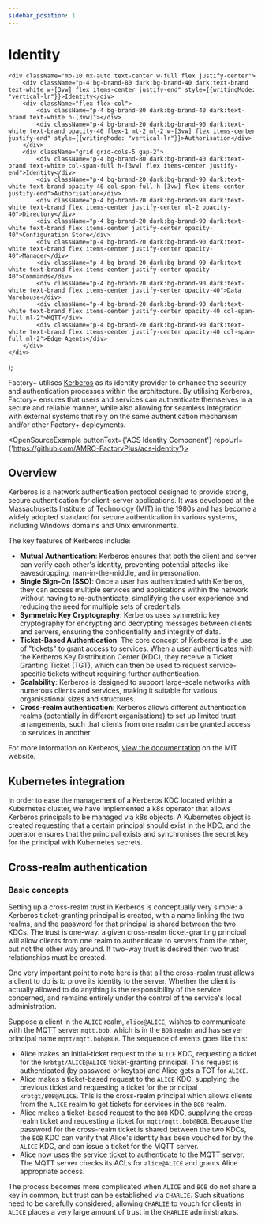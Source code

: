 ```yaml
---
sidebar_position: 1
---
```


# Identity

    <div className="mb-10 mx-auto text-center w-full flex justify-center">
        <div className="p-4 bg-brand-80 dark:bg-brand-40 dark:text-brand text-white w-[3vw] flex items-center justify-end" style={{writingMode: "vertical-lr"}}>Identity</div>
        <div className="flex flex-col">
            <div className="p-4 bg-brand-80 dark:bg-brand-40 dark:text-brand text-white h-[3vw]"></div>
            <div className="p-4 bg-brand-20 dark:bg-brand-90 dark:text-white text-brand opacity-40 flex-1 mt-2 ml-2 w-[3vw] flex items-center justify-end" style={{writingMode: "vertical-lr"}}>Authorisation</div>
        </div>
        <div className="grid grid-cols-5 gap-2">
            <div className="p-4 bg-brand-80 dark:bg-brand-40 dark:text-brand text-white col-span-full h-[3vw] flex items-center justify-end">Identity</div>
            <div className="p-4 bg-brand-20 dark:bg-brand-90 dark:text-white text-brand opacity-40 col-span-full h-[3vw] flex items-center justify-end">Authorisation</div>
            <div className="p-4 bg-brand-20 dark:bg-brand-90 dark:text-white text-brand flex items-center justify-center ml-2 opacity-40">Directory</div>
            <div className="p-4 bg-brand-20 dark:bg-brand-90 dark:text-white text-brand flex items-center justify-center opacity-40">Configuration Store</div>
            <div className="p-4 bg-brand-20 dark:bg-brand-90 dark:text-white text-brand flex items-center justify-center opacity-40">Manager</div>
            <div className="p-4 bg-brand-20 dark:bg-brand-90 dark:text-white text-brand flex items-center justify-center opacity-40">Commands</div>
            <div className="p-4 bg-brand-20 dark:bg-brand-90 dark:text-white text-brand flex items-center justify-center opacity-40">Data Warehouse</div>
            <div className="p-4 bg-brand-20 dark:bg-brand-90 dark:text-white text-brand flex items-center justify-center opacity-40 col-span-full ml-2">MQTT</div>
            <div className="p-4 bg-brand-20 dark:bg-brand-90 dark:text-white text-brand flex items-center justify-center opacity-40 col-span-full ml-2">Edge Agents</div>
        </div>
    </div>
);

Factory+ utilises [Kerberos](https://web.mit.edu/kerberos/) as its identity provider to enhance the security and authentication processes within the architecture. By utilising Kerberos, Factory+ ensures that users and services can authenticate themselves in a secure and reliable manner, while also allowing for seamless integration with external systems that rely on the same authentication mechanism and/or other Factory+ deployments.

<OpenSourceExample buttonText={'ACS Identity Component'} repoUrl={'https://github.com/AMRC-FactoryPlus/acs-identity'}></OpenSourceExample>

## Overview

<ComponentOverview></ComponentOverview>

Kerberos is a network authentication protocol designed to provide strong, secure authentication for client-server applications. It was developed at the Massachusetts Institute of Technology (MIT) in the 1980s and has become a widely adopted standard for secure authentication in various systems, including Windows domains and Unix environments.

The key features of Kerberos include:

- **Mutual Authentication**: Kerberos ensures that both the client and server can verify each other's identity, preventing potential attacks like eavesdropping, man-in-the-middle, and impersonation.
- **Single Sign-On (SSO)**: Once a user has authenticated with Kerberos, they can access multiple services and applications within the network without having to re-authenticate, simplifying the user experience and reducing the need for multiple sets of credentials.
- **Symmetric Key Cryptography**: Kerberos uses symmetric key cryptography for encrypting and decrypting messages between clients and servers, ensuring the confidentiality and integrity of data.
- **Ticket-Based Authentication**: The core concept of Kerberos is the use of "tickets" to grant access to services. When a user authenticates with the Kerberos Key Distribution Center (KDC), they receive a Ticket Granting Ticket (TGT), which can then be used to request service-specific tickets without requiring further authentication.
- **Scalability**: Kerberos is designed to support large-scale networks with numerous clients and services, making it suitable for various organisational sizes and structures.
- **Cross-realm authentication**: Kerberos allows different authentication realms (potentially in different organisations) to set up limited trust arrangements, such that clients from one realm can be granted access to services in another.

For more information on Kerberos, [view the documentation](https://web.mit.edu/kerberos/) on the MIT website.

## Kubernetes integration

In order to ease the management of a Kerberos KDC located within a Kubernetes cluster, we have implemented a k8s operator that allows Kerberos principals to be managed via k8s objects. A Kubernetes object is created requesting that a certain principal should exist in the KDC, and the operator ensures that the principal exists and synchronises the secret key for the principal with Kubernetes secrets.

## Cross-realm authentication

### Basic concepts

Setting up a cross-realm trust in Kerberos is conceptually very simple: a Kerberos ticket-granting principal is created, with a name linking the two realms, and the password for that principal is shared between the two KDCs. The trust is one-way: a given cross-realm ticket-granting principal will allow clients from one realm to authenticate to servers from the other, but not the other way around. If two-way trust is desired then two trust relationships must be created.

One very important point to note here is that all the cross-realm trust allows a client to do is to prove its identity to the server. Whether the client is actually allowed to do anything is the responsibility of the service concerned, and remains entirely under the control of the service's local administration.

Suppose a client in the `ALICE` realm, `alice@ALICE`, wishes to communicate with the MQTT server `mqtt.bob`, which is in the `BOB` realm and has server principal name `mqtt/mqtt.bob@BOB`. The sequence of events goes like this:

* Alice makes an initial-ticket request to the `ALICE` KDC, requesting a ticket for the `krbtgt/ALICE@ALICE` ticket-granting principal. This request is authenticated (by password or keytab) and Alice gets a TGT for `ALICE`.
* Alice makes a ticket-based request to the `ALICE` KDC, supplying the previous ticket and requesting a ticket for the principal `krbtgt/BOB@ALICE`. This is the cross-realm principal which allows clients from the `ALICE` realm to get tickets for services in the `BOB` realm.
* Alice makes a ticket-based request to the `BOB` KDC, supplying the cross-realm ticket and requesting a ticket for `mqtt/mqtt.bob@BOB`. Because the password for the cross-realm ticket is shared between the two KDCs, the `BOB` KDC can verify that Alice's identity has been vouched for by the `ALICE` KDC, and can issue a ticket for the MQTT server.
* Alice now uses the service ticket to authenticate to the MQTT server. The MQTT server checks its ACLs for `alice@ALICE` and grants Alice appropriate access.

The process becomes more complicated when `ALICE` and `BOB` do not share a key in common, but trust can be established via `CHARLIE`. Such situations need to be carefully considered; allowing `CHARLIE` to vouch for clients in `ALICE` places a very large amount of trust in the `CHARLIE` administrators.

